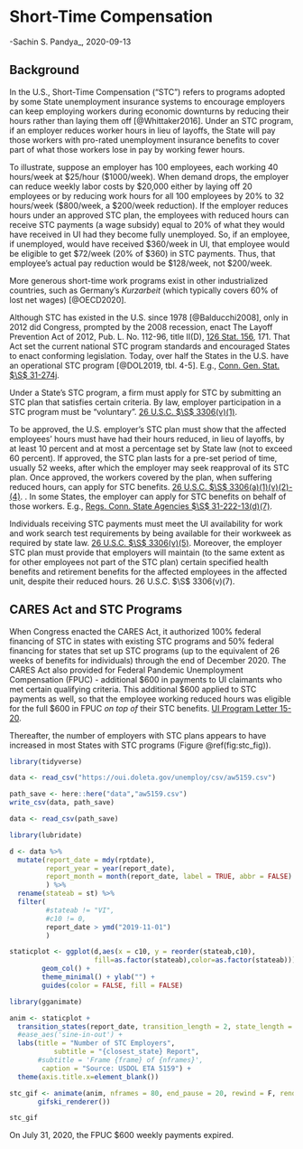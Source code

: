 # Short-Time Compensation {#stc}

-Sachin S. Pandya_, 2020-09-13

## Background

In the U.S., Short-Time Compensation ("STC") refers to programs adopted by some State unemployment insurance systems to encourage employers can keep employing workers during economic downturns by reducing their hours rather than laying them off [@Whittaker2016]. Under an STC program, if an employer reduces worker hours in lieu of layoffs, the State will pay those workers with pro-rated unemployment insurance benefits to cover part of what those workers lose in pay by working fewer hours.

To illustrate, suppose an employer has 100 employees, each working 40 hours/week at \$25/hour ($1000/week). When demand drops, the employer can reduce weekly labor costs by \$20,000 either by laying off 20 employees or by reducing work hours for all 100 employees by 20% to 32 hours/week ($800/week, a $200/week reduction). If the employer reduces hours under an approved STC plan, the employees with reduced hours can receive STC payments (a wage subsidy) equal to 20% of what they would have received in UI had they become fully unemployed. So, if an employee, if unemployed, would have received $360/week in UI, that employee would be eligible to get $72/week (20% of \$360) in STC payments. Thus, that employee's actual pay reduction would be $128/week, not $200/week.  

More generous short-time work programs exist in other industrialized countries, such as Germany's _Kurzarbeit_ (which typically covers 60% of lost net wages) [@OECD2020].

Although STC has existed in the U.S. since 1978 [@Balducchi2008], only in 2012 did Congress, prompted by the 2008 recession, enact The Layoff Prevention Act of 2012, Pub. L. No. 112-96, title II(D), [126 Stat. 156](https://www.govinfo.gov/content/pkg/STATUTE-126/html/STATUTE-126-Pg156.htm), 171. That Act set the current national STC program standards and encouraged States to enact conforming legislation. Today, over half the States in the U.S. have an operational STC program [@DOL2019, tbl. 4-5]. E.g., [Conn. Gen. Stat. $\S$ 31-274j](https://www.cga.ct.gov/current/pub/chap_567.htm#sec_31-274j).

Under a State's STC program, a firm must apply for STC by submitting an STC plan that satisfies certain criteria. By law, employer participation in a STC program must be "voluntary". [26 U.S.C. $\S$  3306(v)(1)](https://www.govinfo.gov/content/pkg/USCODE-2018-title26/html/USCODE-2018-title26-subtitleC-chap23-sec3306.htm). 

To be approved, the U.S. employer's STC plan must show that the affected employees' hours must have had their hours reduced, in lieu of layoffs, by at least 10 percent and at most a percentage set by State law (not to exceed 60 percent). If approved, the STC plan lasts for a pre-set period of time, usually 52 weeks, after which the employer may seek reapproval of its STC plan. Once approved, the workers covered by the plan, when suffering reduced hours, can apply for STC benefits. [26 U.S.C. $\S$ 3306(a)(1)(v)(2)-(4)](https://www.govinfo.gov/content/pkg/USCODE-2018-title26/html/USCODE-2018-title26-subtitleC-chap23-sec3306.htm). 
. In some States, the employer can apply for STC benefits on behalf of those workers. E.g., [Regs. Conn. State Agencies $\S$ 31-222-13(d)(7)](https://eregulations.ct.gov/eRegsPortal/Browse/RCSA/Title_31Subtitle_31-222Section_31-222-13/).

Individuals receiving STC payments must meet the UI availability for work and work search test requirements by being available for their workweek as required by state law. [26 U.S.C. $\S$ 3306(v)(5)](https://www.govinfo.gov/content/pkg/USCODE-2018-title26/html/USCODE-2018-title26-subtitleC-chap23-sec3306.htm). Moreover, the employer STC plan must provide that employers will maintain (to the same extent as for other employees not part of the STC plan) certain specified health benefits and retirement benefits for the affected employees in the affected unit, despite their reduced hours. 26 U.S.C. $\S$ 3306(v)(7).

## CARES Act and STC Programs  

When Congress enacted the CARES Act, it authorized 100% federal financing of STC in states with existing STC programs and 50% federal financing for states that set up STC programs (up to the equivalent of 26 weeks of benefits for individuals) through the end of December 2020. The CARES Act also provided for Federal Pandemic Unemployment Compensation (FPUC) - additional $600 in payments to UI claimants who met certain qualifying criteria.  This additional \$600 applied to STC payments as well, so that the employee working reduced hours was eligible for the full \$600 in FPUC _on top of_ their STC benefits. [UI Program Letter 15-20](https://wdr.doleta.gov/directives/attach/UIPL/UIPL_15-20.pdf).

Thereafter, the number of employers with STC plans appears to have increased in most States with STC programs (Figure \@ref(fig:stc_fig)).

```r

library(tidyverse)

data <- read_csv("https://oui.doleta.gov/unemploy/csv/aw5159.csv")

path_save <- here::here("data","aw5159.csv")
write_csv(data, path_save)

data <- read_csv(path_save) 

library(lubridate)

d <- data %>%
  mutate(report_date = mdy(rptdate),
         report_year = year(report_date),
         report_month = month(report_date, label = TRUE, abbr = FALSE)
         ) %>%
  rename(stateab = st) %>%
  filter(
         #stateab != "VI",
         #c10 != 0,
         report_date > ymd("2019-11-01")
         )

staticplot <- ggplot(d,aes(x = c10, y = reorder(stateab,c10), 
                     fill=as.factor(stateab),color=as.factor(stateab))) +
        geom_col() +
        theme_minimal() + ylab("") + 
        guides(color = FALSE, fill = FALSE)

library(gganimate)

anim <- staticplot +
  transition_states(report_date, transition_length = 2, state_length = 1) +
  #ease_aes('sine-in-out') +
  labs(title = "Number of STC Employers",
		   subtitle = "{closest_state} Report",
       #subtitle = 'Frame {frame} of {nframes}',
        caption = "Source: USDOL ETA 5159") + 
  theme(axis.title.x=element_blank())

stc_gif <- animate(anim, nframes = 80, end_pause = 20, rewind = F, renderer = 
       gifski_renderer())

stc_gif

```

On July 31, 2020, the FPUC $600 weekly payments expired. 

